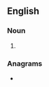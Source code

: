 ==English==

===Noun===
{{head|en|noun form}}

# {{plural of|en|first mate}}

===Anagrams===
* {{anagrams|en|a=aefimrsstt|first teams}}